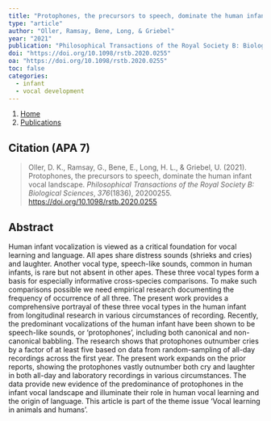```yaml
---
title: "Protophones, the precursors to speech, dominate the human infant vocal landscape"
type: "article"
author: "Oller, Ramsay, Bene, Long, & Griebel"
year: "2021"
publication: "Philosophical Transactions of the Royal Society B: Biological Sciences"
doi: "https://doi.org/10.1098/rstb.2020.0255"
oa: "https://doi.org/10.1098/rstb.2020.0255"
toc: false
categories:
  - infant 
  - vocal development
---
```


```{=html}
<nav aria-label="breadcrumb">
  <ol class="breadcrumb">
    <li class="breadcrumb-item"><a href="../../index.html">Home</a></li>
    <li class="breadcrumb-item"><a href="../../publications.html">Publications</a></li>
  </ol>
</nav>
```

## Citation (APA 7)

> Oller, D. K., Ramsay, G., Bene, E., Long, H. L., & Griebel, U. (2021). Protophones, the precursors to speech, dominate the human infant vocal landscape. *Philosophical Transactions of the Royal Society B: Biological Sciences*, *376*(1836), 20200255. <https://doi.org/10.1098/rstb.2020.0255>

## Abstract

Human infant vocalization is viewed as a critical foundation for vocal learning and language. All apes share distress sounds (shrieks and cries) and laughter. Another vocal type, speech-like sounds, common in human infants, is rare but not absent in other apes. These three vocal types form a basis for especially informative cross-species comparisons. To make such comparisons possible we need empirical research documenting the frequency of occurrence of all three. The present work provides a comprehensive portrayal of these three vocal types in the human infant from longitudinal research in various circumstances of recording. Recently, the predominant vocalizations of the human infant have been shown to be speech-like sounds, or 'protophones', including both canonical and non-canonical babbling. The research shows that protophones outnumber cries by a factor of at least five based on data from random-sampling of all-day recordings across the first year. The present work expands on the prior reports, showing the protophones vastly outnumber both cry and laughter in both all-day and laboratory recordings in various circumstances. The data provide new evidence of the predominance of protophones in the infant vocal landscape and illuminate their role in human vocal learning and the origin of language. This article is part of the theme issue 'Vocal learning in animals and humans'.

